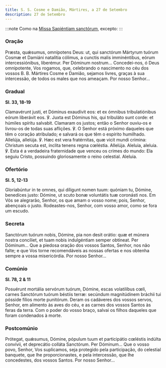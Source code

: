 ```yaml
---
title: S. S. Cosme e Damião, Mártires, a 27 de Setembro
description: 27 de Setembro
---
```


:::note
Como na [Missa Sapiéntiam sanctórum](/missal/comum/7muitosmartires2), excepto:
:::

### Oração

<div class="side-by-side not-content">
  <span>
    Præsta, quǽsumus, omnípotens Deus: ut, qui sanctórum Mártyrum tuórum Cosmæ et Damiáni natalítia
    cólimus, a cunctis malis imminéntibus, eórum intercessiónibus, liberémur. Per Dóminum nostrum...
  </span>
  <span>
    Concedei-nos, ó Deus omnipotente, Vos rogamos, que, celebrando o nascimento no céu dos vossos B.
    B. Mártires Cosme e Damião, sejamos livres, graças à sua intercessão, de todos os males que nos
    ameaçam. Por nosso Senhor...
  </span>
</div>

### Gradual

**Sl. 33, 18-19**

<div class="side-by-side not-content">
  <span>
    Clamavérunt justi, et Dóminus exaudívit eos: et ex ómnibus tribulatiónibus eórum liberávit eos.
    ℣. Juxta est Dóminus his, qui tribuláto sunt corde: et húmiles spíritu salvabit.
  </span>
  <span>
    Clamaram os justos; então o Senhor ouviu-os e livrou-os de todas suas aflições. ℣. O Senhor está
    próximo daqueles que têm o coração atribulado; e salvará os que têm o espírito humilhado.
  </span>
  <span>
    Allelúja, allelúja. ℣. Hæc est vera fratérnitas, quæ vicit mundi crímina: Christum secuta est,
    ínclita tenens regna cœléstia. Allelúja.
  </span>
  <span>
    Aleluia, aleluia. ℣. Esta é a verdadeira fraternidade que venceu os crimes do mundo: Ela seguiu
    Cristo, possuindo gloriosamente o reino celestial. Aleluia.
  </span>
</div>

### Ofertório

**Sl. 5, 12-13**

<div class="side-by-side not-content">
  <span>
    Gloriabúntur in te omnes, qui díligunt nomen tuum: quóniam tu, Dómine, benedíces justo: Dómine,
    ut scuto bonæ voluntátis tuæ coronásti nos.
  </span>
  <span>
    Em Vós se alegrarão, Senhor, os que amam o vosso nome; pois, Senhor, abençoais o justo.
    Rodeastes-nos, Senhor, com vosso amor, como se fora um escudo.
  </span>
</div>

### Secreta

<div class="side-by-side not-content">
  <span>
    Sanctórum tuórum nobis, Dómine, pia non desit orátio: quæ et múnera nostra concíliet, et tuam
    nobis indulgéntiam semper obtíneat. Per Dóminum...
  </span>
  <span>
    Que a piedosa oração dos vossos Santos, Senhor, nos não falte; e que Vos torne recomendáveis as
    nossas ofertas e nos obtenha sempre a vossa misericórdia. Por nosso Senhor...
  </span>
</div>

### Comúnio

**Sl. 78, 2 & 11**

<div class="side-by-side not-content">
  <span>
    Posuérunt mortália servórum tuórum, Dómine, escas volatilíbus cœli, carnes Sanctórum tuórum
    béstiis terræ: secúndum magnitúdinem bráchii tui pósside fílios morte punitórum.
  </span>
  <span>
    Deram os cadáveres dos vossos servos, Senhor, em alimento às aves do céu, e as carnes dos vossos
    Santos às feras da terra. Com o poder do vosso braço, salvai os filhos daqueles que foram
    condenados à morte.
  </span>
</div>

### Postcomúnio

<div class="side-by-side not-content">
  <span>
    Prótegat, quǽsumus, Dómine, pópulum tuum et participátio cœléstis indúlta convívii, et
    deprecátio colláta Sanctórum. Per Dóminum...
  </span>
  <span>
    Que o vosso povo, Senhor, Vos suplicamos, seja protegido pela participação, do celestial
    banquete, que lhe proporcionastes, e pela intercessão, que lhe concedestes, dos vossos Santos.
    Por nosso Senhor...
  </span>
</div>
